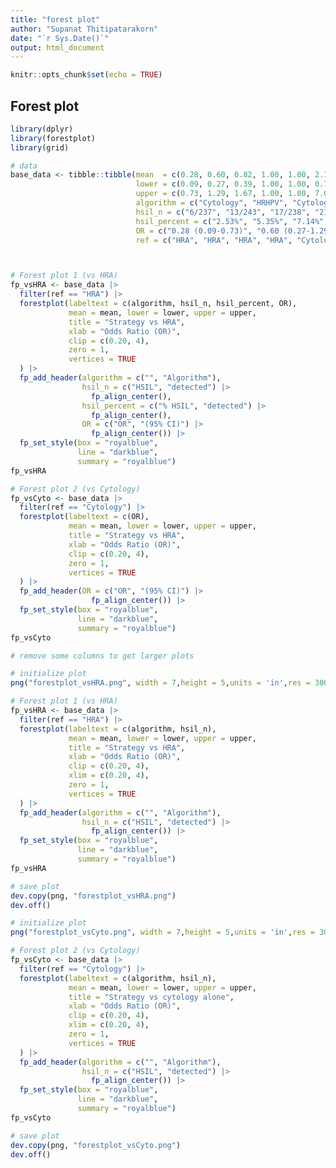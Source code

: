 ```yaml
---
title: "forest plot"
author: "Supanat Thitipatarakorn"
date: "`r Sys.Date()`"
output: html_document
---
```


```r
knitr::opts_chunk$set(echo = TRUE)
```

## Forest plot

```r
library(dplyr)
library(forestplot)
library(grid)
```

```r
# data
base_data <- tibble::tibble(mean  = c(0.28, 0.60, 0.82, 1.00, 1.00, 2.18, 2.96, 3.63),
                            lower = c(0.09, 0.27, 0.39, 1.00, 1.00, 0.75, 1.09, 1.38),
                            upper = c(0.73, 1.29, 1.67, 1.00, 1.00, 7.09, 9.33, 11.16),
                            algorithm = c("Cytology", "HRHPV", "Cytology+HRHPV", "HRA", "Cytology", "HRHPV", "Cytology+HRHPV", "HRA"),
                            hsil_n = c("6/237", "13/243", "17/238", "21/244", "6/237", "13/243", "17/238", "21/244"),
                            hsil_percent = c("2.53%", "5.35%", "7.14%", "8.61%", "2.53%", "5.35%", "7.14%", "8.61%"),
                            OR = c("0.28 (0.09-0.73)", "0.60 (0.27-1.29)", "0.82 (0.39-1.67)", "Ref", "Ref", "2.18 (0.75-7.09)", "2.96 (1.09-9.33)", "3.63 (1.38-11.16)"),
                            ref = c("HRA", "HRA", "HRA", "HRA", "Cytology", "Cytology", "Cytology", "Cytology"))



# Forest plot 1 (vs HRA)
fp_vsHRA <- base_data |>
  filter(ref == "HRA") |>
  forestplot(labeltext = c(algorithm, hsil_n, hsil_percent, OR),
             mean = mean, lower = lower, upper = upper,
             title = "Strategy vs HRA",
             xlab = "Odds Ratio (OR)",
             clip = c(0.20, 4),
             zero = 1,
             vertices = TRUE
  ) |> 
  fp_add_header(algorithm = c("", "Algorithm"),
                hsil_n = c("HSIL", "detected") |> 
                  fp_align_center(),
                hsil_percent = c("% HSIL", "detected") |> 
                  fp_align_center(),
                OR = c("OR", "(95% CI)") |> 
                  fp_align_center()) |>
  fp_set_style(box = "royalblue",
               line = "darkblue",
               summary = "royalblue")
fp_vsHRA

# Forest plot 2 (vs Cytology)
fp_vsCyto <- base_data |>
  filter(ref == "Cytology") |>
  forestplot(labeltext = c(OR),
             mean = mean, lower = lower, upper = upper,
             title = "Strategy vs HRA",
             xlab = "Odds Ratio (OR)",
             clip = c(0.20, 4),
             zero = 1,
             vertices = TRUE
  ) |> 
  fp_add_header(OR = c("OR", "(95% CI)") |> 
                  fp_align_center()) |>
  fp_set_style(box = "royalblue",
               line = "darkblue",
               summary = "royalblue")
fp_vsCyto
```


```r
# remove some columns to get larger plots

# initialize plot
png("forestplot_vsHRA.png", width = 7,height = 5,units = 'in',res = 300)

# Forest plot 1 (vs HRA)
fp_vsHRA <- base_data |>
  filter(ref == "HRA") |>
  forestplot(labeltext = c(algorithm, hsil_n),
             mean = mean, lower = lower, upper = upper,
             title = "Strategy vs HRA",
             xlab = "Odds Ratio (OR)",
             clip = c(0.20, 4),
             xlim = c(0.20, 4),
             zero = 1,
             vertices = TRUE
  ) |> 
  fp_add_header(algorithm = c("", "Algorithm"),
                hsil_n = c("HSIL", "detected") |> 
                  fp_align_center()) |> 
  fp_set_style(box = "royalblue",
               line = "darkblue",
               summary = "royalblue")
fp_vsHRA

# save plot
dev.copy(png, "forestplot_vsHRA.png")
dev.off()
```

```r
# initialize plot
png("forestplot_vsCyto.png", width = 7,height = 5,units = 'in',res = 300)

# Forest plot 2 (vs Cytology)
fp_vsCyto <- base_data |>
  filter(ref == "Cytology") |>
  forestplot(labeltext = c(algorithm, hsil_n),
             mean = mean, lower = lower, upper = upper,
             title = "Strategy vs cytology alone",
             xlab = "Odds Ratio (OR)",
             clip = c(0.20, 4),
             xlim = c(0.20, 4),
             zero = 1,
             vertices = TRUE
  ) |> 
  fp_add_header(algorithm = c("", "Algorithm"),
                hsil_n = c("HSIL", "detected") |> 
                  fp_align_center()) |> 
  fp_set_style(box = "royalblue",
               line = "darkblue",
               summary = "royalblue")
fp_vsCyto

# save plot
dev.copy(png, "forestplot_vsCyto.png")
dev.off()
```